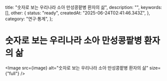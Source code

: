 
  title: "숫자로 보는 우리나라 소아 만성콩팥병 환자의 삶",
  description: "",
  keywords: [],
  other: {
    status: "ready",
    createdAt: "2025-06-24T02:41:46.343Z",
  },
  category: "연구·통계",
};

# 숫자로 보는 우리나라 소아 만성콩팥병 환자의 삶

<Image src={image} alt="숫자로 보는 우리나라 소아 만성콩팥병 환자의 삶" size={"full"} />
